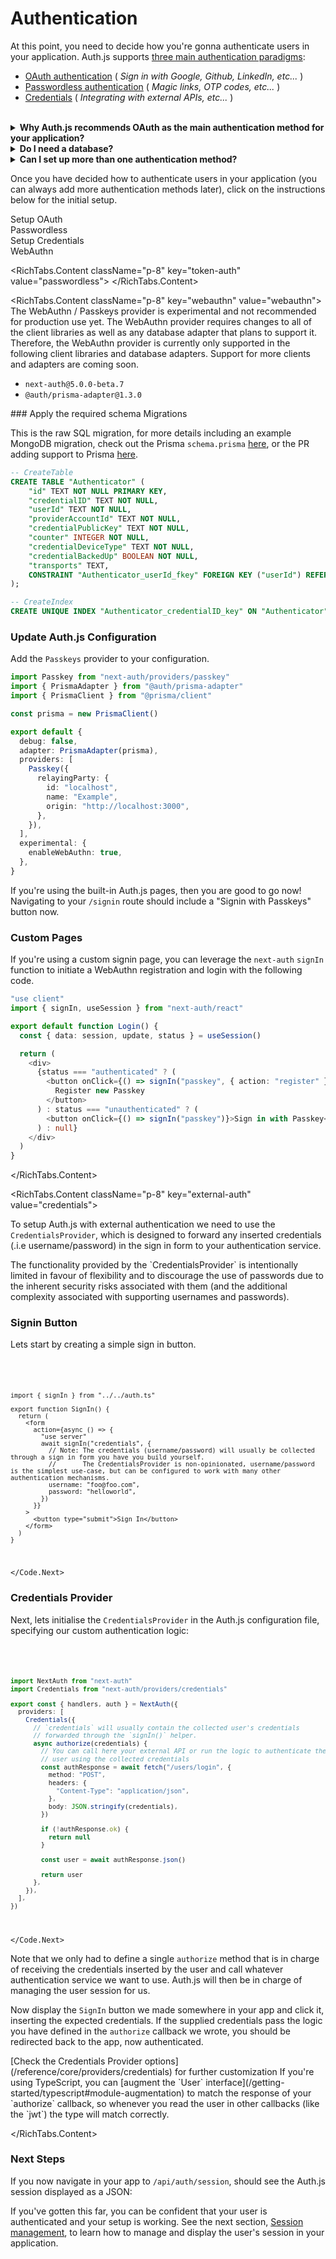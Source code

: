 
# Authentication

At this point, you need to decide how you're gonna authenticate users in your application. Auth.js supports <u>three main authentication paradigms</u>:

- [OAuth authentication](/getting-started/providers/oauth-tutorial) ( _Sign in with Google, Github, LinkedIn, etc..._ )
- [Passwordless authentication](/getting-started/providers/email-tutorial) ( _Magic links, OTP codes, etc..._ )
- [Credentials](/getting-started/providers/credentials-tutorial) ( _Integrating with external APIs, etc..._ )

<br />

<details>
<summary>
<b>Why Auth.js recommends OAuth as the main authentication method for your application?</b>
</summary>

OAuth providers spend significant amounts of money, time, and engineering effort to build abuse detection (_bot-protection, rate-limiting_), password management (_password reset, credential stuffing, rotation_), data security (_encryption/salting, strength validation_), and much more. It is likely that your application would benefit from leveraging these battle-tested solutions rather than try to rebuild them from scratch.

</details>
<details>
<summary>
<b>Do I need a database?</b>
</summary>

Auth.js by default uses [JSON Web Tokens](https://jwt.io/) for saving the user's session so you don't need to setup a database for authenticating users (_all our JWT tokens are encrypted by default with A256GCM_). However, if you want to set up a database, you can use one of our official database adapters or create your own. The database will be used <u>to persist the user's session</u>. You can force the usage of JWT when using a database through the configuration options.

</details>
<details>
<summary>
<b>Can I set up more than one authentication method?</b>
</summary>

OAuth providers spend significant amounts of money, time, and engineering effort to build abuse detection (_bot-protection, rate-limiting_), password management (_password reset, credential stuffing, rotation_), data security (_encryption/salting, strength validation_), and much more. It is likely that your application would benefit from leveraging these battle-tested solutions rather than try to rebuild them from scratch.

</details>

Once you have decided how to authenticate users in your application (you can always add more authentication methods later), click on the instructions below for the initial setup.

<RichTabs defaultValue="oauth">
  <RichTabs.List className="gap-2">
    <RichTabs.Trigger key="oauth" value="oauth">
      <div className="flex flex-col justify-center gap-1 items-center h-full">
        <GitDiff fontSize="2.5rem" />
        <span>Setup OAuth</span>
      </div>
    </RichTabs.Trigger>
    <RichTabs.Trigger key="token-auth" value="passwordless">
      <div className="flex flex-col justify-center gap-1 items-center h-full">
        <ChatDots fontSize="2.5rem" />
        <span>Passwordless</span>
      </div>
    </RichTabs.Trigger>
    <RichTabs.Trigger key="external-auth" value="credentials">
      <div className="flex flex-col justify-center gap-1 items-center h-full">
        <Password fontSize="2.5rem" />
        <span>Setup Credentials</span>
      </div>
    </RichTabs.Trigger>
    <RichTabs.Trigger key="webauthn" value="webauthn">
      <div className="flex flex-col justify-center gap-1 items-center h-full">
        <Fingerprint fontSize="2.5rem" />
        <span>WebAuthn</span>
      </div>
    </RichTabs.Trigger>
  </RichTabs.List>
  <RichTabs.Content className="p-8" key="oauth" value="oauth">
    <SelectProvider />
  </RichTabs.Content>

<RichTabs.Content className="p-8" key="token-auth" value="passwordless">
  <TokenAuthInstructions />
</RichTabs.Content>

<RichTabs.Content className="p-8" key="webauthn" value="webauthn">
  <Callout type="warning">
    The WebAuthn / Passkeys provider is experimental and not recommended for
    production use yet.
  </Callout>
  The WebAuthn provider  requires changes to all of the client libraries as well as any database adapter that plans to support it. Therefore, the WebAuthn provider is currently only supported in the following client libraries and database adapters. Support for more clients and adapters are coming soon.
- `next-auth@5.0.0-beta.7`
- `@auth/prisma-adapter@1.3.0`

<Steps>
  ### Apply the required schema Migrations

This is the raw SQL migration, for more details including an example MongoDB migration, check out the Prisma `schema.prisma` [here](https://github.com/Maronato/next-auth/blob/main/packages/adapter-prisma/prisma/schema.prisma), or the PR adding support to Prisma [here](https://github.com/nextauthjs/next-auth/pull/9876).

```sql
-- CreateTable
CREATE TABLE "Authenticator" (
    "id" TEXT NOT NULL PRIMARY KEY,
    "credentialID" TEXT NOT NULL,
    "userId" TEXT NOT NULL,
    "providerAccountId" TEXT NOT NULL,
    "credentialPublicKey" TEXT NOT NULL,
    "counter" INTEGER NOT NULL,
    "credentialDeviceType" TEXT NOT NULL,
    "credentialBackedUp" BOOLEAN NOT NULL,
    "transports" TEXT,
    CONSTRAINT "Authenticator_userId_fkey" FOREIGN KEY ("userId") REFERENCES "User" ("id") ON DELETE CASCADE ON UPDATE CASCADE
);

-- CreateIndex
CREATE UNIQUE INDEX "Authenticator_credentialID_key" ON "Authenticator"("credentialID");
```

### Update Auth.js Configuration

Add the `Passkeys` provider to your configuration.

```ts filename="./auth.ts"
import Passkey from "next-auth/providers/passkey"
import { PrismaAdapter } from "@auth/prisma-adapter"
import { PrismaClient } from "@prisma/client"

const prisma = new PrismaClient()

export default {
  debug: false,
  adapter: PrismaAdapter(prisma),
  providers: [
    Passkey({
      relayingParty: {
        id: "localhost",
        name: "Example",
        origin: "http://localhost:3000",
      },
    }),
  ],
  experimental: {
    enableWebAuthn: true,
  },
}
```

If you're using the built-in Auth.js pages, then you are good to go now! Navigating to your `/signin` route should include a "Signin with Passkeys" button now.

### Custom Pages

If you're using a custom signin page, you can leverage the `next-auth` `signIn` function to initiate a WebAuthn registration and login with the following code.

```ts filename="app/login/page.tsx"
"use client"
import { signIn, useSession } from "next-auth/react"

export default function Login() {
  const { data: session, update, status } = useSession()

  return (
    <div>
      {status === "authenticated" ? (
        <button onClick={() => signIn("passkey", { action: "register" })}>
          Register new Passkey
        </button>
      ) : status === "unauthenticated" ? (
        <button onClick={() => signIn("passkey")}>Sign in with Passkey</button>
      ) : null}
    </div>
  )
}
```

  </Steps>

</RichTabs.Content>

<RichTabs.Content className="p-8" key="external-auth" value="credentials">

To setup Auth.js with external authentication we need to use the `CredentialsProvider`, which is designed to forward any inserted credentials (.i.e username/password) in the sign in form to your authentication service.

<Callout type="warning">
  The functionality provided by the `CredentialsProvider` is intentionally
  limited in favour of flexibility and to discourage the use of passwords due to
  the inherent security risks associated with them (and the additional
  complexity associated with supporting usernames and passwords).
</Callout>

<Steps>

### Signin Button

Lets start by creating a simple sign in button.

<Code>
<Code.Next>

```tsx filename="./components/sign-in.tsx"
import { signIn } from "../../auth.ts"

export function SignIn() {
  return (
    <form
      action={async () => {
        "use server"
        await signIn("credentials", {
          // Note: The credentials (username/password) will usually be collected through a sign in form you have you build yourself.
          //       The CredentialsProvider is non-opinionated, username/password is the simplest use-case, but can be configured to work with many other authentication mechanisms.
          username: "foo@foo.com",
          password: "helloworld",
        })
      }}
    >
      <button type="submit">Sign In</button>
    </form>
  )
}
```

</Code.Next>
</Code>

### Credentials Provider

Next, lets initialise the `CredentialsProvider` in the Auth.js configuration file, specifying our custom authentication logic:

<Code>
<Code.Next>

```ts filename="./auth.ts"
import NextAuth from "next-auth"
import Credentials from "next-auth/providers/credentials"

export const { handlers, auth } = NextAuth({
  providers: [
    Credentials({
      // `credentials` will usually contain the collected user's credentials
      // forwarded through the `signIn()` helper.
      async authorize(credentials) {
        // You can call here your external API or run the logic to authenticate the
        // user using the collected credentials
        const authResponse = await fetch("/users/login", {
          method: "POST",
          headers: {
            "Content-Type": "application/json",
          },
          body: JSON.stringify(credentials),
        })

        if (!authResponse.ok) {
          return null
        }

        const user = await authResponse.json()

        return user
      },
    }),
  ],
})
```

</Code.Next>
</Code>

Note that we only had to define a single `authorize` method that is in charge of receiving the credentials inserted by the user and call whatever authentication service we want to use. Auth.js will then be in charge of managing the user session for us.

Now display the `SignIn` button we made somewhere in your app and click it, inserting the expected credentials. If the supplied credentials pass the logic you have defined in the `authorize` callback we wrote, you should be redirected back to the app, now authenticated.

<Callout type="info">
  [Check the Credentials Provider
  options](/reference/core/providers/credentials) for further customization
</Callout>

<Callout type="info">
  If you're using TypeScript, you can [augment the `User`
  interface](/getting-started/typescript#module-augmentation) to match the
  response of your `authorize` callback, so whenever you read the user in other
  callbacks (like the `jwt`) the type will match correctly.
</Callout>

</Steps>

</RichTabs.Content>
</RichTabs>

### Next Steps

If you now navigate in your app to `/api/auth/session`, should see the Auth.js session displayed as a JSON:


<Screenshot
  className="mb-12 max-w-xl mx-auto w-full"
  src={SessionWorking}
  alt="Auth.js Session"
/>

If you've gotten this far, you can be confident that your user is authenticated and
your setup is working. See the next section, [Session management](/getting-started/session-management),
to learn how to manage and display the user's session in your application.
